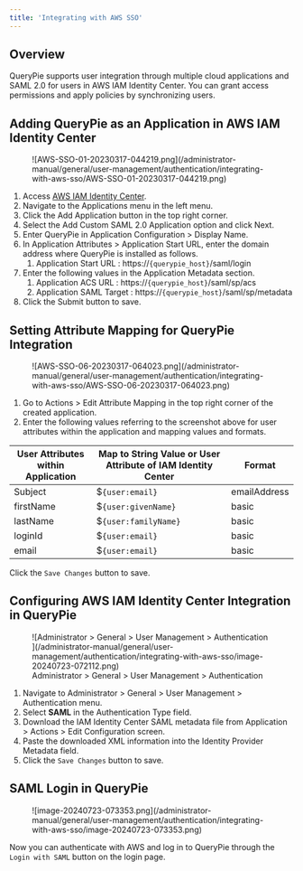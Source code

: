 ```yaml
---
title: 'Integrating with AWS SSO'
---
```


## Overview

QueryPie supports user integration through multiple cloud applications and SAML 2.0 for users in AWS IAM Identity Center. You can grant access permissions and apply policies by synchronizing users.

## Adding QueryPie as an Application in AWS IAM Identity Center

<figure data-layout="center" data-align="center">
![AWS-SSO-01-20230317-044219.png](/administrator-manual/general/user-management/authentication/integrating-with-aws-sso/AWS-SSO-01-20230317-044219.png)
</figure>

1. Access [AWS IAM Identity Center](https://ap-northeast-2.console.aws.amazon.com/singlesignon/applications/home).
2. Navigate to the Applications menu in the left menu.
3. Click the Add Application button in the top right corner.
4. Select the Add Custom SAML 2.0 Application option and click Next.
5. Enter QueryPie in Application Configuration &gt; Display Name.
6. In Application Attributes &gt; Application Start URL, enter the domain address where QueryPie is installed as follows.
    1. Application Start URL : https://`{querypie_host}`/saml/login
7. Enter the following values in the Application Metadata section.
    1. Application ACS URL : https://`{querypie_host}`/saml/sp/acs
    2. Application SAML Target : https://`{querypie_host}`/saml/sp/metadata
8. Click the Submit button to save.

## Setting Attribute Mapping for QueryPie Integration

<figure data-layout="center" data-align="center">
![AWS-SSO-06-20230317-064023.png](/administrator-manual/general/user-management/authentication/integrating-with-aws-sso/AWS-SSO-06-20230317-064023.png)
</figure>

1. Go to Actions &gt; Edit Attribute Mapping in the top right corner of the created application.
2. Enter the following values referring to the screenshot above for user attributes within the application and mapping values and formats.

|  **User Attributes within Application**  |  **Map to String Value or User Attribute of IAM Identity Center**  |  **Format**      |
| --------------------- | ------------------------------------------------ | ------------ |
| Subject               | $`{user:email}`                                  | emailAddress |
| firstName             | $`{user:givenName}`                              | basic        |
| lastName              | $`{user:familyName}`                             | basic        |
| loginId               | $`{user:email}`                                  | basic        |
| email                 | $`{user:email}`                                  | basic        |

Click the `Save Changes` button to save.

## Configuring AWS IAM Identity Center Integration in QueryPie

<figure data-layout="center" data-align="center">
![Administrator &gt; General &gt; User Management &gt; Authentication ](/administrator-manual/general/user-management/authentication/integrating-with-aws-sso/image-20240723-072112.png)
<figcaption>
Administrator &gt; General &gt; User Management &gt; Authentication 
</figcaption>
</figure>

1. Navigate to Administrator &gt; General &gt; User Management &gt; Authentication menu.
2. Select **SAML** in the Authentication Type field.
3. Download the IAM Identity Center SAML metadata file from Application &gt; Actions &gt; Edit Configuration screen.
4. Paste the downloaded XML information into the Identity Provider Metadata field.
5. Click the `Save Changes` button to save.

## SAML Login in QueryPie

<figure data-layout="center" data-align="center">
![image-20240723-073353.png](/administrator-manual/general/user-management/authentication/integrating-with-aws-sso/image-20240723-073353.png)
</figure>

Now you can authenticate with AWS and log in to QueryPie through the `Login with SAML` button on the login page.
